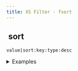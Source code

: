```yaml
---
title: XS Filter - fsort
---
```


## <img src="../assets/docuBadge (11).png" alt="" data-size="line" /> sort <a href="#xs-fsort" id="xs-fsort"></a>

`value|sort:key:type:desc`

<details>

<summary>Examples</summary>

```javascript
[{"a":2},{"a":1}]|sort:"a":"number":false    // Returns [{"a":1},{"a":2}]
["b","a"]|sort:"":"text":true                // Returns ["b","a"]
```

</details>
